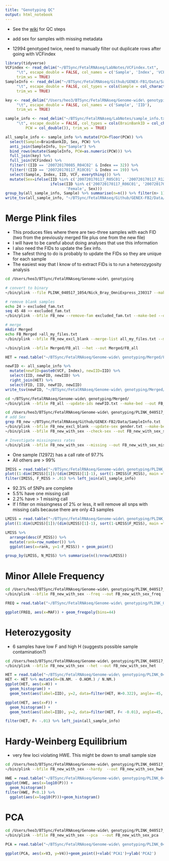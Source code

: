 ```yaml
---
title: "Genotyping QC"
output: html_notebook
---
```


- See the [wiki](http://wiki.psycm.cf.ac.uk/wiki/index.php/GWAS_Quality_control_(QC)_pipeline) for QC steps

- add sex for samples with missing metadata
- 12994 genotyped twice, need to manually filter out duplicate rows after going with VCFindex

```r
library(tidyverse)
VCFindex <- read_delim("~/BTSync/FetalRNAseq/LabNotes/VCFindex.txt", 
     "\t", escape_double = FALSE, col_names = c('Sample', 'Index', 'VCF'), 
     trim_ws = TRUE)
SampleInfo <- read_delim("~/BTSync/FetalRNAseq/Github/GENEX-FB1/Data/SampleInfo.txt", 
     "\t", escape_double = FALSE, col_types = cols(Sample = col_character()), 
     trim_ws = TRUE)

key <- read_delim("/Users/heo3/BTSync/FetalRNAseq/Genome-wide\ genotyping/key.txt", 
     "\t", escape_double = FALSE, col_names = c('Sample', 'IID'), 
     trim_ws = TRUE)

sample_info <- read_delim("~/BTSync/FetalRNAseq/LabNotes/sample_info.txt", 
     "\t", escape_double = FALSE, col_types = cols(BrainBankID = col_character(), 
         PCW = col_double()), trim_ws = TRUE)

all_sample_info <- sample_info %>% mutate(PCW=floor(PCW)) %>% 
  select(Sample=BrainBankID, Sex, PCW) %>% 
  anti_join(SampleInfo, by="Sample") %>% 
  bind_rows(mutate(SampleInfo, PCW=as.numeric(PCW))) %>% 
  full_join(key) %>% 
  full_join(VCFindex) %>% 
  filter(!(IID == '200720170085_R04C02' & Index == 32)) %>%
  filter(!(IID == '200720170117_R10C01' & Index == 19)) %>%
  select(Sample, Index, IID, VCF, everything()) %>%
  mutate(Sex=ifelse(IID %in% c('200720170117_R05C01', '200720170117_R12C01', '200720170085_R10C02'), 'Male',
                    ifelse(IID %in% c('200720170117_R06C01', '200720170117_R11C01', '200720170117_R11C02'), 
                           'Female', Sex)))
group_by(all_sample_info, Sample) %>% summarise(n=n()) %>% filter(n> 1)
write_tsv(all_sample_info, "~/BTSync/FetalRNAseq/Github/GENEX-FB2/Data/SampleInfo.txt")

```

# Merge Plink files
- This produces files where there are two-three samples with each FID (two from the previously merged file plus one from the new file)
- I will have to be careful about doing analyses that use this information
- I also need the FIDs to update the Sex info.
- The safest thing to do is probably to update the FIDs so they are unique for each sample
- The easiest way that I know of to extract FIDs is to run a heterozygosity analysis

```bash
cd /Users/heo3/BTSync/FetalRNAseq/Genome-wide\ genotyping

# convert to binary
~/bin/plink --file PLINK_040517_1054/Nick_Bray_OmniExpress_230317 --make-bed --out FB_new

# remove blank samples
echo 24 > excluded_fam.txt
seq 45 48 >> excluded_fam.txt
~/bin/plink --bfile FB_new --remove-fam excluded_fam.txt --make-bed --out FB_new_excl_blank

# merge
mkdir Merged
echo FB_Merged >all_my_files.txt
~/bin/plink --bfile FB_new_excl_blank --merge-list all_my_files.txt --make-bed --out Merged/FB_all

~/bin/plink --bfile Merged/FB_all --het --out Merged/FB_all
```

```r
HET = read.table("~/BTSync/FetalRNAseq/Genome-wide\ genotyping/Merged/FB_all.het", h=T, as.is=T)

newFID <- all_sample_info %>% 
  mutate(newFID=paste0(VCF, Index), newIID=IID) %>% 
  select(IID, newFID, newIID) %>% 
  right_join(HET) %>% 
  select(FID, IID, newFID, newIID)
write_tsv(newFID, "~/BTSync/FetalRNAseq/Genome-wide\ genotyping/Merged/newFID.txt", col_names=FALSE)
```

``` bash
cd ~/BTSync/FetalRNAseq/Genome-wide\ genotyping/Merged/
~/bin/plink --bfile FB_all --update-ids newFID.txt --make-bed --out FB_all_newFID
```

```bash
cd /Users/heo3/BTSync/FetalRNAseq/Genome-wide\ genotyping/PLINK_040517_1054
# add Sex
grep FB_new ~/BTSync/FetalRNAseq/Github/GENEX-FB2/Data/SampleInfo.txt | cut -f 2,3,5 | perl -pe 's/Male/1/; s/Female/2/; s/NA/0/' > gender.txt  
~/bin/plink --bfile FB_new_excl_blank --update-sex gender.txt --make-bed --out FB_new_with_sex
~/bin/plink --bfile FB_new_with_sex --check-sex --out FB_new_with_sex_sexcheck
```

```bash
# Investigate missingness rates
~/bin/plink --bfile FB_new_with_sex --missing --out FB_new_with_sex_miss
```
- One sample (12972) has a call rate of 97.7%
- All others are > 99%

```r
IMISS = read.table("~/BTSync/FetalRNAseq/Genome-wide\ genotyping/PLINK_040517_1054/FB_new_with_sex_miss.imiss", h=T, as.is=T)
plot((1:dim(IMISS)[1])/(dim(IMISS)[1]-1), sort(1-IMISS$F_MISS), main ="Ordered individual Call Rate", xlab="Quantile", ylab="Call Rate"); grid()
filter(IMISS, F_MISS > .01) %>% left_join(all_sample_info)
```
- 92.3% of SNPs are complete
- 5.5% have one missing call
- 2.2% have > 1 missing call
- If I filter on missingness of 2% or less, it will remove all snps with missing calls because there are only 43 samples
```r
LMISS = read.table("~/BTSync/FetalRNAseq/Genome-wide\ genotyping/PLINK_040517_1054/FB_new_with_sex_miss.lmiss", h=T, as.is=T)
plot((1:dim(LMISS)[1])/(dim(LMISS)[1]-1), sort(1-LMISS$F_MISS), main ="Ordered SNP Coverage", xlab="Quantile", ylab="Coverage"); grid()

LMISS %>%
  arrange(desc(F_MISS)) %>%
  mutate(rank=row_number()) %>% 
  ggplot(aes(x=rank, y=1-F_MISS)) + geom_point()

group_by(LMISS, N_MISS) %>% summarise(n()/nrow(LMISS))

```


# Minor Allele Frequency
```bash
cd /Users/heo3/BTSync/FetalRNAseq/Genome-wide\ genotyping/PLINK_040517_1054
~/bin/plink --bfile FB_new_with_sex --freq --out FB_new_with_sex_freq
```
```r
FREQ = read.table("~/BTSync/FetalRNAseq/Genome-wide\ genotyping/PLINK_040517_1054/FB_new_with_sex_freq.frq", h=T, as.is=T)

ggplot(FREQ, aes(x=MAF)) + geom_freqpoly(bins=44)

```

# Heterozygosity

- 6 samples have low F and high H (suggests possible sample contamination?)
```bash
cd /Users/heo3/BTSync/FetalRNAseq/Genome-wide\ genotyping/PLINK_040517_1054
~/bin/plink --bfile FB_new_with_sex --het --out FB_new_with_sex_het
```
```r
HET = read.table("~/BTSync/FetalRNAseq/Genome-wide\ genotyping/PLINK_040517_1054/FB_new_with_sex_het.het", h=T, as.is=T)
HET <- HET %>% mutate(H=(N.NM. - O.HOM.) / N.NM.)
ggplot(HET, aes(x=H)) +
  geom_histogram() +
  geom_text(aes(label=IID), y=2, data=filter(HET, H>0.322), angle=-45, vjust=0, hjust=1)

ggplot(HET, aes(x=F)) + 
  geom_histogram() +
  geom_text(aes(label=IID), y=2, data=filter(HET, F< -0.01), angle=45, vjust=0, hjust=0)

filter(HET, F< -.01) %>% left_join(all_sample_info)
```

# Hardy-Weinberg Equilibrium
- very few loci violating HWE. This might be down to small sample size

```bash
cd /Users/heo3/BTSync/FetalRNAseq/Genome-wide\ genotyping/PLINK_040517_1054
~/bin/plink --bfile FB_new_with_sex --hardy  --out FB_new_with_sex_hwe
```

```r
HWE = read.table("~/BTSync/FetalRNAseq/Genome-wide\ genotyping/PLINK_040517_1054/FB_new_with_sex_hwe.hwe", h=T, as.is=T)
ggplot(HWE, aes(x=log10(P))) + 
  geom_histogram() 
filter(HWE, P<0.1) %>%
  ggplot(aes(x=log10(P)))+geom_histogram()
```

# PCA

```bash
cd /Users/heo3/BTSync/FetalRNAseq/Genome-wide\ genotyping/PLINK_040517_1054
~/bin/plink --bfile FB_new_with_sex --pca  --out FB_new_with_sex_pca
```

``` r
PCA = read.table("~/BTSync/FetalRNAseq/Genome-wide\ genotyping/PLINK_040517_1054/FB_new_with_sex_pca.eigenvec", h=F, as.is=T)

ggplot(PCA, aes(x=V3, y=V4))+geom_point()+xlab('PCA1')+ylab('PCA2')
```
